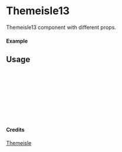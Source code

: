 
<Meta of={Themeisle13} title="Themeisle/Themeisle13" />

# Themeisle13

Themeisle13 component with different props.

#### Example

<Canvas of={Themeisle13.Primary} />

## Usage

```ts
import { Themeisle13 } from "yadl-ui";

const Example = () => {
  return (
      <Themeisle13 />
  );
};

export default Example;
```

#### Credits
[Themeisle](https://themeisle.com/illustrations)
